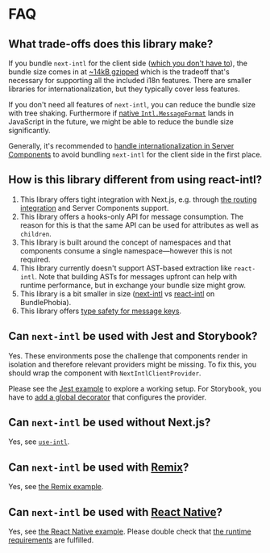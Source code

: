 # FAQ

## What trade-offs does this library make?

If you bundle `next-intl` for the client side ([which you don't have to](/docs/environments/server-client-components)), the bundle size comes in at [~14kB gzipped](https://bundlephobia.com/result?p=next-intl) which is the tradeoff that's necessary for supporting all the included i18n features. There are smaller libraries for internationalization, but they typically cover less features.

If you don't need all features of `next-intl`, you can reduce the bundle size with tree shaking. Furthermore if [native `Intl.MessageFormat`](https://github.com/tc39/proposal-intl-messageformat) lands in JavaScript in the future, we might be able to reduce the bundle size significantly.

Generally, it's recommended to [handle internationalization in Server Components](/docs/environments/server-client-components) to avoid bundling `next-intl` for the client side in the first place.

## How is this library different from using react-intl?

1. This library offers tight integration with Next.js, e.g. through [the routing integration](/docs/routing) and Server Components support.
2. This library offers a hooks-only API for message consumption. The reason for this is that the same API can be used for attributes as well as `children`.
3. This library is built around the concept of namespaces and that components consume a single namespace—however this is not required.
4. This library currently doesn't support AST-based extraction like `react-intl`. Note that building ASTs for messages upfront can help with runtime performance, but in exchange your bundle size might grow.
5. This library is a bit smaller in size ([next-intl](https://bundlephobia.com/result?p=next-intl) vs [react-intl](https://bundlephobia.com/result?p=react-intl) on BundlePhobia).
6. This library offers [type safety for message keys](/docs/workflows/typescript).

## Can `next-intl` be used with Jest and Storybook?

Yes. These environments pose the challenge that components render in isolation and therefore relevant providers might be missing. To fix this, you should wrap the component with `NextIntlClientProvider`.

Please see the [Jest example](https://github.com/amannn/next-intl/blob/main/examples/example-next-13/src/components/Navigation.spec.tsx) to explore a working setup. For Storybook, you have to [add a global decorator](https://storybook.js.org/docs/react/writing-stories/decorators#global-decorators) that configures the provider.

## Can `next-intl` be used without Next.js?

Yes, see [`use-intl`](https://github.com/amannn/next-intl/tree/main/packages/use-intl).

## Can `next-intl` be used with [Remix](https://remix.run/)?

Yes, see [the Remix example](https://github.com/amannn/next-intl/tree/main/examples/example-remix).

## Can `next-intl` be used with [React Native](https://reactnative.dev/)?

Yes, see [the React Native example](https://github.com/amannn/next-intl/tree/main/examples/example-react-native). Please double check that [the runtime requirements](/docs/environments/runtime-requirements) are fulfilled.
